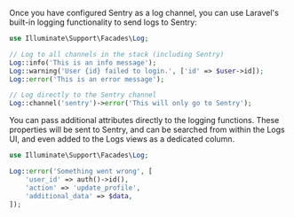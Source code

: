Once you have configured Sentry as a log channel, you can use Laravel's built-in logging functionality to send logs to Sentry:

```php
use Illuminate\Support\Facades\Log;

// Log to all channels in the stack (including Sentry)
Log::info('This is an info message');
Log::warning('User {id} failed to login.', ['id' => $user->id]);
Log::error('This is an error message');

// Log directly to the Sentry channel
Log::channel('sentry')->error('This will only go to Sentry');
```

You can pass additional attributes directly to the logging functions. These properties will be sent to Sentry, and can be searched from within the Logs UI, and even added to the Logs views as a dedicated column.

```php
use Illuminate\Support\Facades\Log;

Log::error('Something went wrong', [
    'user_id' => auth()->id(),
    'action' => 'update_profile',
    'additional_data' => $data,
]);
```
